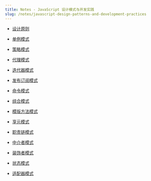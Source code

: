 ```yaml
---
title: Notes - JavaScript 设计模式与开发实践
slug: /notes/javascript-design-patterns-and-development-practices
---
```


- [设计原则](/notes/javascript-design-patterns-and-development-practices/principle)

- [单例模式](/notes/javascript-design-patterns-and-development-practices/singleton)

- [策略模式](/notes/javascript-design-patterns-and-development-practices/strategy)

- [代理模式](/notes/javascript-design-patterns-and-development-practices/proxy)

- [迭代器模式](/notes/javascript-design-patterns-and-development-practices/iterator)

- [发布订阅模式](/notes/javascript-design-patterns-and-development-practices/pub-sub)

- [命令模式](/notes/javascript-design-patterns-and-development-practices/command)

- [组合模式](/notes/javascript-design-patterns-and-development-practices/compose)

- [模版方法模式](/notes/javascript-design-patterns-and-development-practices/template)

- [享元模式](/notes/javascript-design-patterns-and-development-practices/shared)

- [职责链模式](/notes/javascript-design-patterns-and-development-practices/responsibility-chain)

- [中介者模式](/notes/javascript-design-patterns-and-development-practices/intermediary)

- [装饰者模式](/notes/javascript-design-patterns-and-development-practices/decorator)

- [状态模式](/notes/javascript-design-patterns-and-development-practices/state)

- [适配器模式](/notes/javascript-design-patterns-and-development-practices/adapter)
